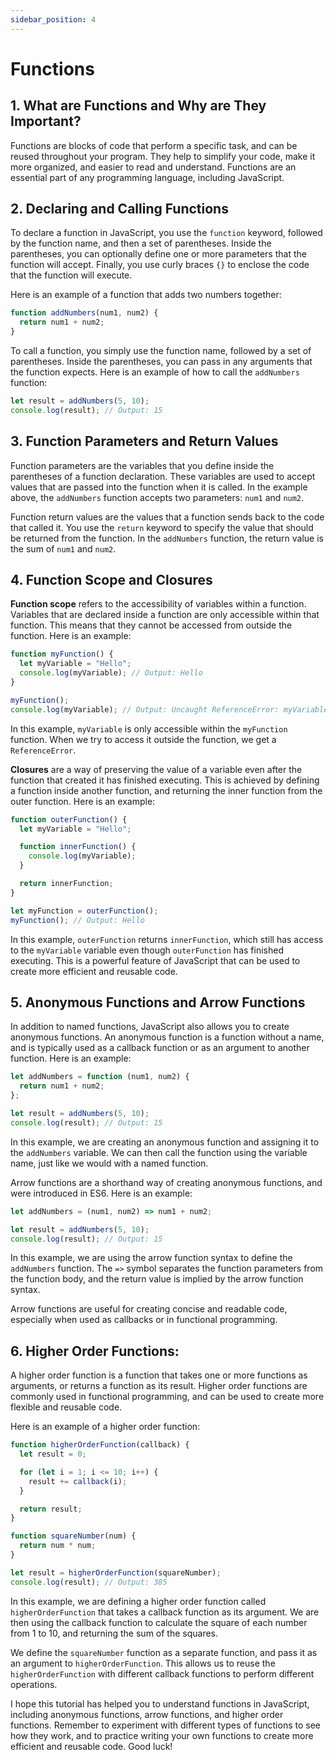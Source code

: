 ```yaml
---
sidebar_position: 4
---
```


# Functions

## 1. What are Functions and Why are They Important?

Functions are blocks of code that perform a specific task, and can be reused throughout your program. They help to simplify your code, make it more organized, and easier to read and understand. Functions are an essential part of any programming language, including JavaScript.

## 2. Declaring and Calling Functions

To declare a function in JavaScript, you use the `function` keyword, followed by the function name, and then a set of parentheses. Inside the parentheses, you can optionally define one or more parameters that the function will accept. Finally, you use curly braces `{}` to enclose the code that the function will execute.

Here is an example of a function that adds two numbers together:

```js title="JavaScript"
function addNumbers(num1, num2) {
  return num1 + num2;
}
```

To call a function, you simply use the function name, followed by a set of parentheses. Inside the parentheses, you can pass in any arguments that the function expects. Here is an example of how to call the `addNumbers` function:

```js title="JavaScript"
let result = addNumbers(5, 10);
console.log(result); // Output: 15
```

## 3. Function Parameters and Return Values

Function parameters are the variables that you define inside the parentheses of a function declaration. These variables are used to accept values that are passed into the function when it is called. In the example above, the `addNumbers` function accepts two parameters: `num1` and `num2`.

Function return values are the values that a function sends back to the code that called it. You use the `return` keyword to specify the value that should be returned from the function. In the `addNumbers` function, the return value is the sum of `num1` and `num2`.

## 4. Function Scope and Closures

**Function scope** refers to the accessibility of variables within a function. Variables that are declared inside a function are only accessible within that function. This means that they cannot be accessed from outside the function. Here is an example:

```js title="JavaScript"
function myFunction() {
  let myVariable = "Hello";
  console.log(myVariable); // Output: Hello
}

myFunction();
console.log(myVariable); // Output: Uncaught ReferenceError: myVariable is not defined
```

In this example, `myVariable` is only accessible within the `myFunction` function. When we try to access it outside the function, we get a `ReferenceError`.

**Closures** are a way of preserving the value of a variable even after the function that created it has finished executing. This is achieved by defining a function inside another function, and returning the inner function from the outer function. Here is an example:

```js title="JavaScript"
function outerFunction() {
  let myVariable = "Hello";

  function innerFunction() {
    console.log(myVariable);
  }

  return innerFunction;
}

let myFunction = outerFunction();
myFunction(); // Output: Hello
```

In this example, `outerFunction` returns `innerFunction`, which still has access to the `myVariable` variable even though `outerFunction` has finished executing. This is a powerful feature of JavaScript that can be used to create more efficient and reusable code.

## 5. Anonymous Functions and Arrow Functions

In addition to named functions, JavaScript also allows you to create anonymous functions. An anonymous function is a function without a name, and is typically used as a callback function or as an argument to another function. Here is an example:

```js title="JavaScript"
let addNumbers = function (num1, num2) {
  return num1 + num2;
};

let result = addNumbers(5, 10);
console.log(result); // Output: 15
```

In this example, we are creating an anonymous function and assigning it to the `addNumbers` variable. We can then call the function using the variable name, just like we would with a named function.

Arrow functions are a shorthand way of creating anonymous functions, and were introduced in ES6. Here is an example:

```js title="JavaScript"
let addNumbers = (num1, num2) => num1 + num2;

let result = addNumbers(5, 10);
console.log(result); // Output: 15
```

In this example, we are using the arrow function syntax to define the `addNumbers` function. The `=>` symbol separates the function parameters from the function body, and the return value is implied by the arrow function syntax.

Arrow functions are useful for creating concise and readable code, especially when used as callbacks or in functional programming.

## 6. Higher Order Functions:

A higher order function is a function that takes one or more functions as arguments, or returns a function as its result. Higher order functions are commonly used in functional programming, and can be used to create more flexible and reusable code.

Here is an example of a higher order function:

```js title="JavaScript"
function higherOrderFunction(callback) {
  let result = 0;

  for (let i = 1; i <= 10; i++) {
    result += callback(i);
  }

  return result;
}

function squareNumber(num) {
  return num * num;
}

let result = higherOrderFunction(squareNumber);
console.log(result); // Output: 385
```

In this example, we are defining a higher order function called `higherOrderFunction` that takes a callback function as its argument. We are then using the callback function to calculate the square of each number from 1 to 10, and returning the sum of the squares.

We define the `squareNumber` function as a separate function, and pass it as an argument to `higherOrderFunction`. This allows us to reuse the `higherOrderFunction` with different callback functions to perform different operations.

I hope this tutorial has helped you to understand functions in JavaScript, including anonymous functions, arrow functions, and higher order functions. Remember to experiment with different types of functions to see how they work, and to practice writing your own functions to create more efficient and reusable code. Good luck!
